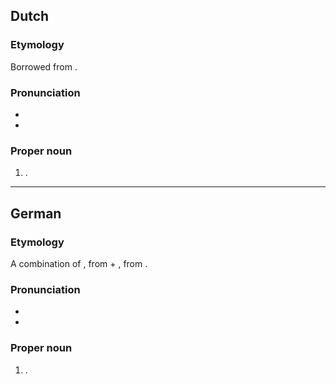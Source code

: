 ==Dutch==

===Etymology===
Borrowed from {{bor|nl|de|Hannelore}}.

===Pronunciation===
* {{IPA|nl|/ˈɦɑ.nəˌloː.rə/|/ˌɦɑ.nəˈloː.rə/}}
* {{hyphenation|nl|Han|ne|lo|re}}

===Proper noun===
{{nl-proper noun|f}}

# {{given name|nl|female}}.

----

==German==

===Etymology===
A combination of {{m|de|Hanne}}, from {{m|de|Johanna||Jane}} + {{m|de|Lore}}, from {{m|de|Eleonore||Eleanor}}.

===Pronunciation===
* {{IPA|de|/ˈhanəˌloːʁə/}}
* {{audio|de|De-Hannelore.ogg|Audio}}

===Proper noun===
{{head|de|proper noun}}

# {{given name|de|female}}.